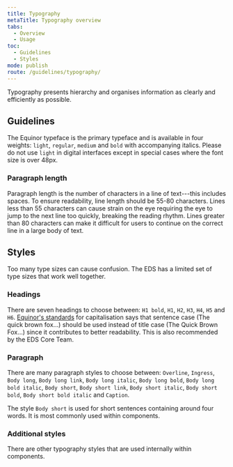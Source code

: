 ```yaml
---
title: Typography
metaTitle: Typography overview
tabs:
  - Overview
  - Usage
toc:
  - Guidelines
  - Styles
mode: publish
route: /guidelines/typography/
---
```


Typography presents hierarchy and organises information as clearly and efficiently as possible.

<!--One to two sentences as an introduction to the component-->

## Guidelines

<!--List how to use it, sizes, widths, grid interactions, color allowances -->

The Equinor typeface is the primary typeface and is available in four weights: `light`, `regular`, `medium` and `bold` with accompanying italics. Please do not use `light` in digital interfaces except in special cases where the font size is over 48px.

### Paragraph length

Paragraph length is the number of characters in a line of text---this includes spaces.
To ensure readability, line length should be 55-80 characters. Lines less than 55 characters can cause strain on the eye requiring the eye to jump to the next line too quickly, breaking the reading rhythm. Lines greater than 80 characters can make it difficult for users to continue on the correct line in a large body of text.

## Styles

<!--One ### heading per frame in Figma, explaining each component in that frame. One 'content' section per variation if needed -->

Too many type sizes can cause confusion. The EDS has a limited set of type sizes that work well together.

### Headings

There are seven headings to choose between: `H1 bold`, `H1`, `H2`, `H3`, `H4`, `H5` and `H6`. [Equinor's standards](https://teams.microsoft.com/l/file/D495BD78-8C0B-46D2-9D9C-8D2AF78CE4FF?tenantId=3aa4a235-b6e2-48d5-9195-7fcf05b459b0&fileType=pdf&objectUrl=https%3A%2F%2Fstatoilsrm.sharepoint.com%2Fsites%2FDesignsystem%2FShared%20Documents%2FGeneral%2FEnglish%20writing%20rules%20in%20Statoil.pdf&baseUrl=https%3A%2F%2Fstatoilsrm.sharepoint.com%2Fsites%2FDesignsystem&serviceName=teams&threadId=19:bd081098a8134a0d81645a27edea861e@thread.skype&groupId=d2f614e7-2890-45c9-805b-027759eea50c) for capitalisation says that sentence case (The quick brown fox…) should be used instead of title case (The Quick Brown Fox…) since it contributes to better readability. This is also recommended by the EDS Core Team.

<FigmaImage
  url="https://www.figma.com/file/0TbIXrrObWj80Cf7KucKYFL0/Design-Tokens?node-id=277%3A30"
  alt="Figma design for heading styles"
/>

### Paragraph

There are many paragraph styles to choose between: `Overline`, `Ingress`, `Body long`, `Body long link`, `Body long italic`, `Body long bold`, `Body long bold italic`, `Body short`, `Body short link`, `Body short italic`, `Body short bold`, `Body short bold italic` and `Caption`.

The style `Body short` is used for short sentences containing around four words. It is most commonly used within components.

<FigmaImage
  url="https://www.figma.com/file/0TbIXrrObWj80Cf7KucKYFL0/Design-Tokens?node-id=278%3A70"
  alt="Figma design for body styles"
/>

### Additional styles

There are other typography styles that are used internally within components.
